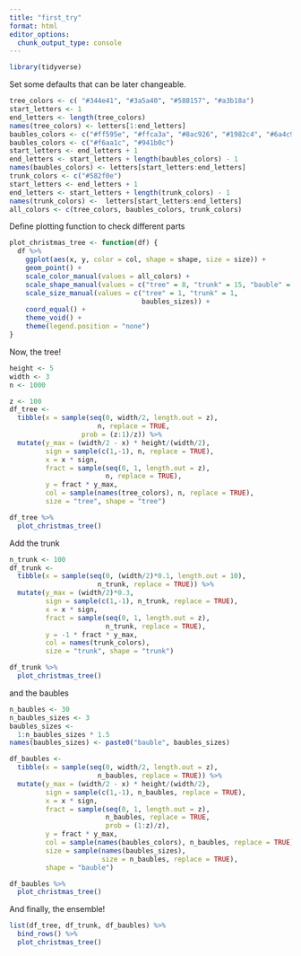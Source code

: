 ```yaml
---
title: "first_try"
format: html
editor_options: 
  chunk_output_type: console
---
```


```r
library(tidyverse)
```

Set some defaults that can be later changeable.

```r

tree_colors <- c( "#344e41", "#3a5a40", "#588157", "#a3b18a")
start_letters <- 1
end_letters <- length(tree_colors)
names(tree_colors) <- letters[1:end_letters]
baubles_colors <- c("#ff595e", "#ffca3a", "#8ac926", "#1982c4", "#6a4c93")
baubles_colors <- c("#f6aa1c", "#941b0c")
start_letters <- end_letters + 1
end_letters <- start_letters + length(baubles_colors) - 1
names(baubles_colors) <- letters[start_letters:end_letters]
trunk_colors <- c("#582f0e")
start_letters <- end_letters + 1
end_letters <- start_letters + length(trunk_colors) - 1
names(trunk_colors) <-  letters[start_letters:end_letters]
all_colors <- c(tree_colors, baubles_colors, trunk_colors)
```

Define plotting function to check different parts

```r
plot_christmas_tree <- function(df) {
  df %>%
    ggplot(aes(x, y, color = col, shape = shape, size = size)) +
    geom_point() +
    scale_color_manual(values = all_colors) +
    scale_shape_manual(values = c("tree" = 8, "trunk" = 15, "bauble" = 19)) +
    scale_size_manual(values = c("tree" = 1, "trunk" = 1, 
                                 baubles_sizes)) +
    coord_equal() +
    theme_void() +
    theme(legend.position = "none")
}

```

Now, the tree!


```r
height <- 5
width <- 3
n <- 1000

z <- 100
df_tree <-
  tibble(x = sample(seq(0, width/2, length.out = z), 
                      n, replace = TRUE,
                  prob = (z:1)/z)) %>%
  mutate(y_max = (width/2 - x) * height/(width/2),
         sign = sample(c(1,-1), n, replace = TRUE),
         x = x * sign,
         fract = sample(seq(0, 1, length.out = z), 
                        n, replace = TRUE),
         y = fract * y_max,
         col = sample(names(tree_colors), n, replace = TRUE), 
         size = "tree", shape = "tree")

df_tree %>%
  plot_christmas_tree()
```

Add the trunk

```r
n_trunk <- 100
df_trunk <- 
  tibble(x = sample(seq(0, (width/2)*0.1, length.out = 10), 
                      n_trunk, replace = TRUE)) %>%
  mutate(y_max = (width/2)*0.3,
         sign = sample(c(1,-1), n_trunk, replace = TRUE),
         x = x * sign,
         fract = sample(seq(0, 1, length.out = z), 
                        n_trunk, replace = TRUE),
         y = -1 * fract * y_max,
         col = names(trunk_colors), 
         size = "trunk", shape = "trunk") 

df_trunk %>%
  plot_christmas_tree()
```

and the baubles

```r
n_baubles <- 30
n_baubles_sizes <- 3
baubles_sizes <- 
  1:n_baubles_sizes * 1.5
names(baubles_sizes) <- paste0("bauble", baubles_sizes)

df_baubles <-
  tibble(x = sample(seq(0, width/2, length.out = z), 
                      n_baubles, replace = TRUE)) %>%
  mutate(y_max = (width/2 - x) * height/(width/2),
         sign = sample(c(1,-1), n_baubles, replace = TRUE),
         x = x * sign,
         fract = sample(seq(0, 1, length.out = z), 
                        n_baubles, replace = TRUE,
                        prob = (1:z)/z),
         y = fract * y_max,
         col = sample(names(baubles_colors), n_baubles, replace = TRUE), 
         size = sample(names(baubles_sizes), 
                       size = n_baubles, replace = TRUE), 
         shape = "bauble")

df_baubles %>%
  plot_christmas_tree()
```

And finally, the ensemble!

```r
list(df_tree, df_trunk, df_baubles) %>%
  bind_rows() %>%
  plot_christmas_tree()
```


